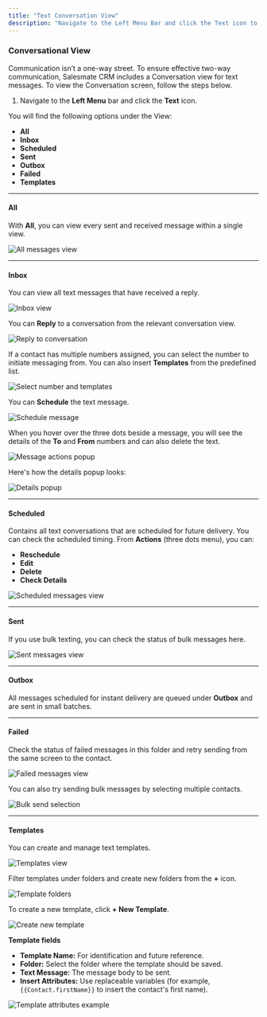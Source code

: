```yaml
---
title: "Text Conversation View"
description: "Navigate to the Left Menu Bar and click the Text icon to access conversation view for SMS and text messages."
---
```


### Conversational View

Communication isn’t a one-way street. To ensure effective two-way communication, Salesmate CRM includes a Conversation view for text messages. To view the Conversation screen, follow the steps below.

1. Navigate to the **Left Menu** bar and click the **Text** icon.

You will find the following options under the View:

- **All**  
- **Inbox**  
- **Scheduled**  
- **Sent**  
- **Outbox**  
- **Failed**  
- **Templates**

---

#### All

With **All**, you can view every sent and received message within a single view.

![All messages view](./images/Screen-Shot-2023-05-04-at-12.29.48-PM.png)

---

#### Inbox

You can view all text messages that have received a reply.

![Inbox view](./images/Screen-Shot-2023-05-04-at-12.36.58-PM.png)

You can **Reply** to a conversation from the relevant conversation view.

![Reply to conversation](./images/Screen-Shot-2023-05-04-at-12.39.09-PM.png)

If a contact has multiple numbers assigned, you can select the number to initiate messaging from. You can also insert **Templates** from the predefined list.

![Select number and templates](./images/Screen-Shot-2023-05-04-at-12.54.35-PM.png)

You can **Schedule** the text message.

![Schedule message](./images/Screen-Shot-2023-05-04-at-12.58.07-PM.png)

When you hover over the three dots beside a message, you will see the details of the **To** and **From** numbers and can also delete the text.

![Message actions popup](./images/Screen-Shot-2023-05-04-at-1.00.40-PM.png)

Here's how the details popup looks:

![Details popup](./images/Screen-Shot-2023-05-04-at-1.02.04-PM.png)

---

#### Scheduled

Contains all text conversations that are scheduled for future delivery. You can check the scheduled timing. From **Actions** (three dots menu), you can:

- **Reschedule**  
- **Edit**  
- **Delete**  
- **Check Details**

![Scheduled messages view](./images/Screen-Shot-2023-05-04-at-1.34.22-PM.png)

---

#### Sent

If you use bulk texting, you can check the status of bulk messages here.

![Sent messages view](./images/Screen-Shot-2023-05-04-at-1.37.57-PM.png)

---

#### Outbox

All messages scheduled for instant delivery are queued under **Outbox** and are sent in small batches.

---

#### Failed

Check the status of failed messages in this folder and retry sending from the same screen to the contact.

![Failed messages view](./images/Screen-Shot-2023-05-04-at-1.39.54-PM.png)

You can also try sending bulk messages by selecting multiple contacts.

![Bulk send selection](./images/Screen-Shot-2023-05-04-at-1.45.23-PM.png)

---

#### Templates

You can create and manage text templates.

![Templates view](./images/Screen-Shot-2023-05-04-at-1.49.05-PM.png)

Filter templates under folders and create new folders from the **+** icon.

![Template folders](./images/Screen-Shot-2023-05-04-at-1.49.58-PM.png)

To create a new template, click **+ New Template**.

![Create new template](./images/Screen-Shot-2023-05-04-at-1.50.59-PM.png)

**Template fields**

- **Template Name:** For identification and future reference.  
- **Folder:** Select the folder where the template should be saved.  
- **Text Message:** The message body to be sent.  
- **Insert Attributes:** Use replaceable variables (for example, ``{{Contact.firstName}}`` to insert the contact's first name).

![Template attributes example](./images/Bulk-SMS-Failure-Message-Email.png)


